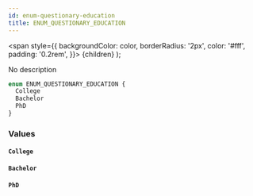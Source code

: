 ```yaml
---
id: enum-questionary-education
title: ENUM_QUESTIONARY_EDUCATION
---
```


<span
style={{
      backgroundColor: color,
      borderRadius: '2px',
      color: '#fff',
      padding: '0.2rem',
    }}>
{children}
</span>
);

No description

```graphql
enum ENUM_QUESTIONARY_EDUCATION {
  College
  Bachelor
  PhD
}
```

### Values

#### `College`

#### `Bachelor`

#### `PhD`
